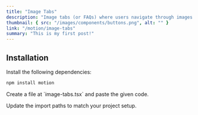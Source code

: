 ```yaml
---
title: "Image Tabs"
description: "Image tabs (or FAQs) where users navigate through images using tabs"
thumbnail: { src: "/images/components/buttons.png", alt: "" }
link: "/motion/image-tabs"
summary: "This is my first post!"
---
```



## Installation

<Steps>
<Step>
Install the following dependencies:
</Step>

```bash
npm install motion
```

<Step>
Create a file at `image-tabs.tsx` and paste the given code.
</Step>


<Step>Update the import paths to match your project setup.</Step>

</Steps>
